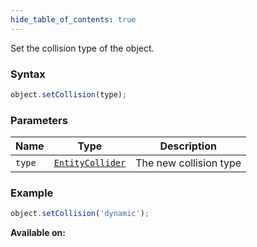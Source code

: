 ```yaml
---
hide_table_of_contents: true
---
```



Set the collision type of the object.

### Syntax

```js
object.setCollision(type);
```

### Parameters

| Name   | Type                                          | Description            |
| ------ | --------------------------------------------- | ---------------------- |
| `type` | [`EntityCollider`](/sdk/types/EntityCollider) | The new collision type |

### Example

```js
object.setCollision('dynamic');
```

**Available on:** <ClientTag /> <ServerTag />
